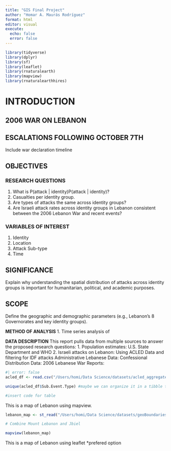 ```yaml
---
title: "GIS Final Project"
author: "Homar A. Maurás Rodríguez"
format: html
editor: visual
execute: 
  echo: false
  error: false
---
```


```r
library(tidyverse)
library(dplyr)
library(sf)
library(leaflet)
library(rnaturalearth)
library(mapview)
library(rnaturalearthhires)
```

# INTRODUCTION

## 2006 WAR ON LEBANON

## ESCALATIONS FOLLOWING OCTOBER 7TH
Include war declaration timeline

## OBJECTIVES

### RESEARCH QUESTIONS
1. What is P(attack | identity)P(attack | identity)?
2. Casualties per identity group.
3. Are types of attacks the same across identity groups?
4. Are Israeli attack rates across identity groups in Lebanon consistent between the 2006 Lebanon War and recent events?

### VARIABLES OF INTEREST
1. Identity
2. Location
3. Attack Sub-type
4. Time



## SIGNIFICANCE
Explain why understanding the spatial distribution of attacks across identity groups is important for humanitarian, political, and academic purposes.

## SCOPE
Define the geographic and demographic parameters (e.g., Lebanon’s 8 Governorates and key identity groups).


**METHOD OF ANALYSIS**
1. Time series analysis of 


**DATA DESCRIPTION**
This report pulls data from multiple sources to answer the proposed research questions:
1. Population estimates: U.S. State Department and WHO 
2. Israeli attacks on Lebanon: Using ACLED Data and filtering for IDF attacks
Administrative Lebanese Data:
Confessional Distribution Data:
2006 Lebanese War Reports:

```r
#| error: false
acled_df <- read.csv("/Users/homi/Data Science/datasets/acled_aggregated_20048.csv")

unique(acled_df$Sub.Event.Type) #maybe we can organize it in a tibble to make it more presentable

#insert code for table

```

This is a map of Lebanon using mapview.

```r
lebanon_map <- st_read("/Users/homi/Data Science/datasets/geoBoundaries-LBN-ADM1-all/geoBoundaries-LBN-ADM1.shp")

# Combine Mount Lebanon and Jbiel

mapview(lebanon_map)
```

This is a map of Lebanon using leaflet \*prefered option

```r

```
